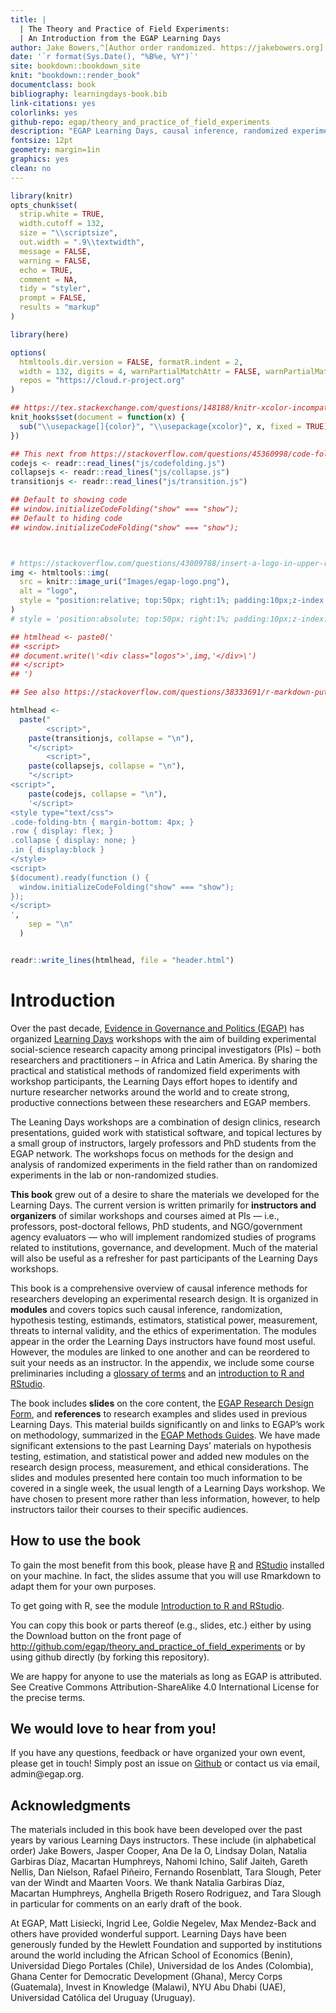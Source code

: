 ```yaml
---
title: |
  | The Theory and Practice of Field Experiments: 
  | An Introduction from the EGAP Learning Days
author: Jake Bowers,^[Author order randomized. https://jakebowers.org] Maarten Voors,^[https://sites.google.com/site/maartenvoors/] and Nahomi Ichino^[https://www.nahomiichino.com/]
date: '`r format(Sys.Date(), "%B%e, %Y")`'
site: bookdown::bookdown_site
knit: "bookdown::render_book"
documentclass: book
bibliography: learningdays-book.bib
link-citations: yes
colorlinks: yes
github-repo: egap/theory_and_practice_of_field_experiments
description: "EGAP Learning Days, causal inference, randomized experiments, field experiments, experimental design, research design"
fontsize: 12pt
geometry: margin=1in
graphics: yes
clean: no
---
```


```r
library(knitr)
opts_chunk$set(
  strip.white = TRUE,
  width.cutoff = 132,
  size = "\\scriptsize",
  out.width = ".9\\textwidth",
  message = FALSE,
  warning = FALSE,
  echo = TRUE,
  comment = NA,
  tidy = "styler",
  prompt = FALSE,
  results = "markup"
)

library(here)

options(
  htmltools.dir.version = FALSE, formatR.indent = 2,
  width = 132, digits = 4, warnPartialMatchAttr = FALSE, warnPartialMatchDollar = FALSE,
  repos = "https://cloud.r-project.org"
)

## https://tex.stackexchange.com/questions/148188/knitr-xcolor-incompatible-color-definition/254482
knit_hooks$set(document = function(x) {
  sub("\\usepackage[]{color}", "\\usepackage{xcolor}", x, fixed = TRUE)
})
```


```r
## This next from https://stackoverflow.com/questions/45360998/code-folding-in-bookdown
codejs <- readr::read_lines("js/codefolding.js")
collapsejs <- readr::read_lines("js/collapse.js")
transitionjs <- readr::read_lines("js/transition.js")

## Default to showing code
## window.initializeCodeFolding("show" === "show");
## Default to hiding code
## window.initializeCodeFolding("show" === "show");



# https://stackoverflow.com/questions/43009788/insert-a-logo-in-upper-right-corner-of-r-markdown-html-document
img <- htmltools::img(
  src = knitr::image_uri("Images/egap-logo.png"),
  alt = "logo",
  style = "position:relative; top:50px; right:1%; padding:10px;z-index:200;"
)
# style = 'position:absolute; top:50px; right:1%; padding:10px;z-index:200;')

## htmlhead <- paste0('
## <script>
## document.write(\'<div class="logos">',img,'</div>\')
## </script>
## ')

## See also https://stackoverflow.com/questions/38333691/r-markdown-putting-an-image-in-the-top-right-hand-corner-of-html-and-moving-tit

htmlhead <-
  paste("
        <script>",
    paste(transitionjs, collapse = "\n"),
    "</script>
        <script>",
    paste(collapsejs, collapse = "\n"),
    "</script>
<script>",
    paste(codejs, collapse = "\n"),
    '</script>
<style type="text/css">
.code-folding-btn { margin-bottom: 4px; }
.row { display: flex; }
.collapse { display: none; }
.in { display:block }
</style>
<script>
$(document).ready(function () {
  window.initializeCodeFolding("show" === "show");
});
</script>
',
    sep = "\n"
  )


readr::write_lines(htmlhead, file = "header.html")
```

# Introduction

Over the past decade, [Evidence in Governance and Politics (EGAP)](http://egap.org/) has organized [Learning Days](https://egap.org/learning-days/) workshops with the aim of building experimental social-science research capacity among principal investigators (PIs) -- both researchers and practitioners -- in Africa and Latin America.  By sharing the practical and statistical methods of randomized field experiments with workshop participants, the Learning Days effort hopes to identify and nurture researcher networks around the world and to create strong, productive connections between these researchers and EGAP members.

The Leaning Days workshops are a combination of design clinics, research presentations, guided work with statistical software, and topical lectures by a small group of instructors, largely professors and PhD students from the EGAP network.  The workshops focus on methods for the design and analysis of randomized experiments in the field rather than on randomized experiments in the lab or non-randomized studies.

**This book** grew out of a desire to share the materials we developed for the Learning Days.  The current version is written primarily for **instructors and organizers** of similar workshops and courses aimed at PIs --- i.e., professors, post-doctoral fellows, PhD students, and NGO/government agency evaluators --- who will implement randomized studies of programs related to institutions, governance, and development.  Much of the material will also be useful as a refresher for past participants of the Learning Days workshops. 

This book is a comprehensive overview of causal inference methods for researchers developing an experimental research design.  It is organized in **modules** and covers topics such causal inference, randomization, hypothesis testing, estimands, estimators, statistical power, measurement, threats to internal validity, and the ethics of experimentation. The modules appear in the order the Learning Days instructors have found most useful.  However, the modules are linked to one another and can be reordered to suit your needs as an instructor.  In the appendix, we include some course preliminaries including a [glossary of terms](glossary-of-terms.html) and an [introduction to R and RStudio](introduction-to-r-and-rstudio.html).

The book includes **slides** on the core content, the [EGAP Research Design Form](researchdesignform.html), and **references** to research examples and slides used in previous Learning Days.  This material builds significantly on and links to EGAP's work on methodology, summarized in the [EGAP Methods Guides](https://egap.org/methods-guides/).  We have made significant extensions to the past Learning Days' materials on hypothesis testing, estimation, and statistical power and added new modules on the research design process, measurement, and ethical considerations.  The slides and modules presented here contain too much information to be covered in a single week, the usual length of a Learning Days workshop.  We have chosen to present more rather than less information, however, to help instructors tailor their courses to their specific audiences.


## How to use the book

To gain the most benefit from this book, please have [R](https://cran.r-project.org/) and [RStudio](https://www.rstudio.com/products/rstudio/download/) installed on your machine. In fact, the slides assume that you will use Rmarkdown to adapt them for your own purposes.

To get going with R, see the module [Introduction to R and RStudio](introduction-to-r-and-rstudio.html).

You can copy this book or parts thereof (e.g., slides, etc.) either by using the Download button on the front page of <http://github.com/egap/theory_and_practice_of_field_experiments> or by using github directly (by forking this repository).

We are happy for anyone to use the materials as long as EGAP is attributed. See Creative Commons Attribution-ShareAlike 4.0 International License for the precise terms.

## We would love to hear from you!

If you have any questions, feedback or have organized your own event, please get in touch! Simply post an issue on [Github](https://github.com/egap/theory_and_practice_of_field_experiments/issues) or contact us via email, admin@egap.org.

## Acknowledgments

The materials included in this book have been developed over the past years by various Learning Days instructors. These include (in alphabetical order) Jake Bowers, Jasper Cooper, Ana De la O, Lindsay Dolan, Natalia Garbiras Díaz, Macartan Humphreys, Nahomi Ichino, Salif Jaiteh, Gareth Nellis, Dan Nielson, Rafael Piñeiro, Fernando Rosenblatt, Tara Slough, Peter van der Windt and Maarten Voors.  We thank Natalia Garbiras Díaz, Macartan Humphreys, Anghella Brigeth Rosero Rodriguez, and Tara Slough in particular for comments on an early draft of the book.

At EGAP, Matt Lisiecki, Ingrid Lee, Goldie Negelev, Max Mendez-Back and others have provided wonderful support. Learning Days have been generously funded by the Hewlett Foundation and supported by institutions around the world including the African School of Economics (Benin), Universidad Diego Portales (Chile), Universidad de los Andes (Colombia), Ghana Center for Democratic Development (Ghana), Mercy Corps (Guatemala), Invest in Knowledge (Malawi), NYU Abu Dhabi (UAE), Universidad Católica del Uruguay (Uruguay).
